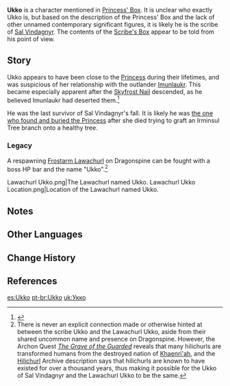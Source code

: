 {{Character Infobox
|type             = Mentioned
|region           = Mondstadt
|affiliation      = Sal Vindagnyr
}}
'''Ukko''' is a character mentioned in [[Princess' Box]]. It is unclear who exactly Ukko is, but based on the description of the Princess' Box and the lack of other unnamed contemporary significant figures, it is likely he is the scribe of [[Sal Vindagnyr]]. The contents of the [[Scribe's Box]] appear to be told from his point of view.

==Story==
Ukko appears to have been close to the [[Princess of Sal Vindagnyr|Princess]] during their lifetimes, and was suspicious of her relationship with the outlander [[Imunlaukr]]. This became especially apparent after the [[Skyfrost Nail]] descended, as he believed Imunlaukr had deserted them.<ref>{{Ref/Item|Scribe's Box}}</ref>

He was the last survivor of Sal Vindagnyr's fall. It is likely he was [[Ancient Carvings|the one who found and buried the Princess]] after she died trying to graft an Irminsul Tree branch onto a healthy tree.

===Legacy===
A respawning [[Frostarm Lawachurl]] on Dragonspine can be fought with a boss HP bar and the name "Ukko".<ref group="Note">There is never an explicit connection made or otherwise hinted at between the scribe Ukko and the Lawachurl Ukko, aside from their shared uncommon name and presence on Dragonspine. However, the Archon Quest ''[[The Grave of the Guarded]]'' reveals that many hilichurls are transformed humans from the destroyed nation of [[Khaenri'ah]], and the [[Hilichurl]] Archive description says that hilichurls are known to have existed for over a thousand years, thus making it possible for the Ukko of Sal Vindagnyr and the Lawachurl Ukko to be the same.</ref>
<gallery>
Lawachurl Ukko.png|The Lawachurl named Ukko.
Lawachurl Ukko Location.png|Location of the Lawachurl named Ukko.
</gallery>

==Notes==
{{Reflist|note=1}}

==Other Languages==
{{Other Languages|default_hidden=1
|en      = Ukko
|zhs     = 乌库
|zhs_rm  = Wūkù
|zht     = 烏庫
|zht_rm  = Wūkù
|ja      = ウッコ
|ja_rm   = Ukko
|ko      = 우쿠
|ko_rm   = Uku
|es      = Ukko
|fr      = Ukko<ref group=• name=lawachurl>The name "Ukko" was not mentioned in these localizations of the Princess' Box description. These names were taken from the name of the [[#Legacy|Frostarm Lawachurl]] since the name mentioned in Princess' Box is identical to the name of the Frostarm Lawachurl across all localizations with both localized.</ref>
|ru      = Укко
|th      = Ukko<ref group=• name=lawachurl />
|vi      = Ukko<ref group=• name=lawachurl />
|de      = Uku<ref group=• name=lawachurl />
|id      = Ukko<ref group=• name=lawachurl />
|pt      = Uku<ref group=• name=lawachurl />
|tr      = 
|it      = 
}}

==Change History==
{{Change History|introduced=1.2}}

==References==
{{Reflist}}

[[es:Ukko]]
[[pt-br:Ukko]]
[[uk:Укко]]